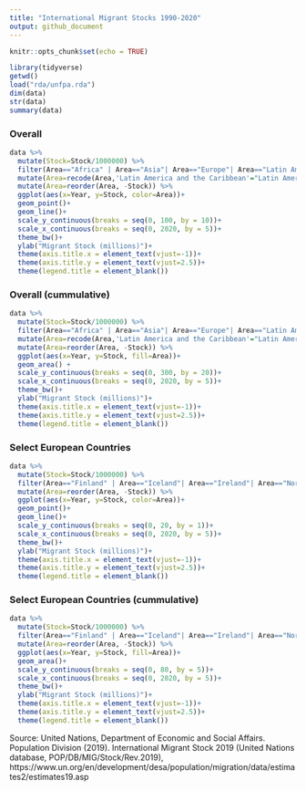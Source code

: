 ```yaml
---
title: "International Migrant Stocks 1990-2020"
output: github_document
---
```


```r
knitr::opts_chunk$set(echo = TRUE)
```



```r
library(tidyverse)
getwd()
load("rda/unfpa.rda")
dim(data)
str(data)
summary(data)
```

### Overall


```r
data %>% 
  mutate(Stock=Stock/1000000) %>% 
  filter(Area=="Africa" | Area=="Asia"| Area=="Europe"| Area=="Latin America and the Caribbean"| Area=="Northern America"| Area=="Oceania") %>% 
  mutate(Area=recode(Area,'Latin America and the Caribbean'="Latin America")) %>% 
  mutate(Area=reorder(Area, -Stock)) %>% 
  ggplot(aes(x=Year, y=Stock, color=Area))+ 
  geom_point()+
  geom_line()+
  scale_y_continuous(breaks = seq(0, 100, by = 10))+
  scale_x_continuous(breaks = seq(0, 2020, by = 5))+
  theme_bw()+
  ylab("Migrant Stock (millions)")+
  theme(axis.title.x = element_text(vjust=-1))+
  theme(axis.title.y = element_text(vjust=2.5))+
  theme(legend.title = element_blank())
```

### Overall (cummulative)


```r
data %>% 
  mutate(Stock=Stock/1000000) %>% 
  filter(Area=="Africa" | Area=="Asia"| Area=="Europe"| Area=="Latin America and the Caribbean"| Area=="Northern America"| Area=="Oceania") %>% 
  mutate(Area=recode(Area,'Latin America and the Caribbean'="Latin America")) %>% 
  mutate(Area=reorder(Area, -Stock)) %>% 
  ggplot(aes(x=Year, y=Stock, fill=Area))+ 
  geom_area() +
  scale_y_continuous(breaks = seq(0, 300, by = 20))+
  scale_x_continuous(breaks = seq(0, 2020, by = 5))+
  theme_bw()+
  ylab("Migrant Stock (millions)")+
  theme(axis.title.x = element_text(vjust=-1))+
  theme(axis.title.y = element_text(vjust=2.5))+
  theme(legend.title = element_blank())
```


### Select European Countries

```r
data %>% 
  mutate(Stock=Stock/1000000) %>% 
  filter(Area=="Finland" | Area=="Iceland"| Area=="Ireland"| Area=="Norway"| Area=="Sweden"| Area=="United Kingdom"| Area=="Greece"| Area=="Italy"| Area=="Portugal"| Area=="Spain"| Area=="Austria"| Area=="Belgium"| Area=="France"| Area=="Germany"| Area=="Netherlands"| Area=="Switzerland") %>% 
  mutate(Area=reorder(Area, -Stock)) %>% 
  ggplot(aes(x=Year, y=Stock, color=Area))+ 
  geom_point()+
  geom_line()+
  scale_y_continuous(breaks = seq(0, 20, by = 1))+
  scale_x_continuous(breaks = seq(0, 2020, by = 5))+
  theme_bw()+
  ylab("Migrant Stock (millions)")+
  theme(axis.title.x = element_text(vjust=-1))+
  theme(axis.title.y = element_text(vjust=2.5))+
  theme(legend.title = element_blank())

```

### Select European Countries (cummulative)

```r
data %>% 
  mutate(Stock=Stock/1000000) %>% 
  filter(Area=="Finland" | Area=="Iceland"| Area=="Ireland"| Area=="Norway"| Area=="Sweden"| Area=="United Kingdom"| Area=="Greece"| Area=="Italy"| Area=="Portugal"| Area=="Spain"| Area=="Austria"| Area=="Belgium"| Area=="France"| Area=="Germany"| Area=="Netherlands"| Area=="Switzerland") %>% 
  mutate(Area=reorder(Area, -Stock)) %>% 
  ggplot(aes(x=Year, y=Stock, fill=Area))+ 
  geom_area()+
  scale_y_continuous(breaks = seq(0, 80, by = 5))+
  scale_x_continuous(breaks = seq(0, 2020, by = 5))+
  theme_bw()+
  ylab("Migrant Stock (millions)")+
  theme(axis.title.x = element_text(vjust=-1))+
  theme(axis.title.y = element_text(vjust=2.5))+
  theme(legend.title = element_blank())

```

Source: United Nations, Department of Economic and Social Affairs. Population Division (2019). International Migrant Stock 2019 (United Nations database, POP/DB/MIG/Stock/Rev.2019), https://www.un.org/en/development/desa/population/migration/data/estimates2/estimates19.asp

